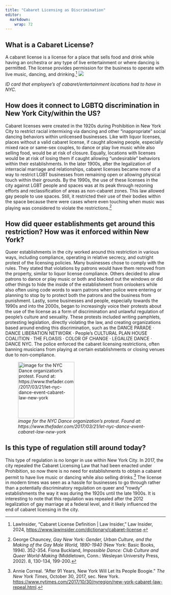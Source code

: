 ```yaml
---
title: "Cabaret Licensing as Discrimination"
editor: 
  markdown: 
    wrap: 72
---
```


## What is a Cabaret License?

A cabaret license is a license for a place that sells food and drink
while having an orchestra or any type of live entertainment or where
dancing is permitted. The license provides permission for the business
to operate with live music, dancing, and drinking.[^1]
![](images/cabaret-page-id-card.jpg)

[^1]: LawInsider, “Cabaret License Definition \| Law Insider,” Law
    Insider, 2024,
    <https://www.lawinsider.com/dictionary/cabaret-license>.

*ID card that employee's of cabaret/entertainment locations had to have
in NYC.*

## How does it connect to LGBTQ discrimination in New York City/within the US?

Cabaret licenses were created in the 1920s during Prohibition in New
York City to restrict racial intermixing via dancing and other
"inappropriate" social dancing behaviors within unlicensed businesses.
Like with liquor licenses, places without a valid cabaret license, if
caught allowing people, especially mixed race or same-sex couples, to
dance or play live music while also selling food, would be at risk of
closure. Equally, locations with licenses would be at risk of losing
them if caught allowing "undesirable" behaviors within their
establishments. In the later 1900s, after the legalization of
interracial marriage and relationships, cabaret licenses became more of
a way to restrict LGBT businesses from remaining open or allowing
physical touch within their grounds. By the 1990s, the use of these
licenses in the city against LGBT people and spaces was at its peak
through rezoning efforts and reclassification of areas as non-cabaret
zones. This law allowed gay people to use spaces. Still, it restricted
their use of their bodies within the space because there were cases
where even touching when music was playing was considered to violate the
restrictions.[^2]

[^2]: George Chauncey, *Gay New York: Gender, Urban Culture, and the
    Making of the Gay Male World, 1890-1940* (New York: Basic Books,
    1994). 352-354. Fiona Buckland, *Impossible Dance: Club Culture and
    Queer World-Making* (Middletown, Conn.: Wesleyan University Press,
    2002). 8, 130-134, 199-200.

## How did queer establishments get around this restriction? How was it enforced within New York?

Queer establishments in the city worked around this restriction in
various ways, including compliance, operating in relative secrecy, and
outright protest of the licensing policies. Many businesses chose to
comply with the rules. They stated that violations by patrons would have
them removed from the property, similar to liquor license compliance.
Others decided to allow patrons to dance or play music or both and
blacked out the windows or did other things to hide the inside of the
establishment from onlookers while also often using code words to warn
patrons when police were entering or planning to stop by to protect both
the patrons and the business from punishment. Lastly, some businesses
and people, especially towards the 1990s and into the 2000s, began to
increasingly voice their protests about the use of the license as a form
of discrimination and unlawful regulation of people's culture and
sexuality. These protests included writing pamphlets, protesting
legislation, directly violating the law, and creating organizations
based around ending this discrimination, such as the DANCE PARADE ·
DANCE LIBERATION NETWORK · People's CULTURAL PLAN HOUSE COALITION · THE
FLOASIS · COLOR OF CHANGE · LEGALIZE DANCE · DANCE NYC. The police
enforced the cabaret licensing restrictions, often banning musicians
from playing at certain establishments or closing venues due to
non-compliance.

::: {layout-nrow="1"}
![*image for the NYC Dance organization's protest. Found at:
https://www.thefader.com/2017/03/21/let-nyc-dance-event-cabaret-law-new-york*](images/cabaret-page-photo-nyc-dance.jpg){width="177"}
:::

## Is this type of regulation still around today?

This type of regulation is no longer in use within New York City. In
2017, the city repealed the Cabaret Licensing Law that had been enacted
under Prohibition, so now there is no need for establishments to obtain
a cabaret permit to have live music or dancing while also selling
drinks.[^3] The license in modern times was seen as a hassle for
businesses to go through rather than a potentially discriminatory
regulation on queer and "rowdy" establishments the way it was during the
1920s until the late 1900s. It is interesting to note that this
regulation was repealed after the 2012 legalization of gay marriage at a
federal level, and it likely influenced the end of cabaret licensing in
the city.

[^3]: Annie Correal. “After 91 Years, New York Will Let Its People
    Boogie.” *The New York Times*, October 30, 2017, sec. New York.
    <https://www.nytimes.com/2017/10/30/nyregion/new-york-cabaret-law-repeal.html>.
